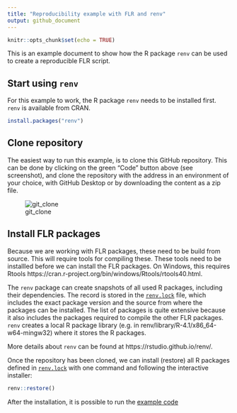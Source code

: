 ```yaml
---
title: "Reproducibility example with FLR and renv"
output: github_document
---
```


```r
knitr::opts_chunk$set(echo = TRUE)
```

This is an example document to show how the R package `renv` can be used to create a reproducible FLR script.

## Start using `renv`

For this example to work, the R package `renv` needs to be installed first. `renv` is available from CRAN.

```r
install.packages("renv")
```

## Clone repository

The easiest way to run this example, is to clone this GitHub repository. This can be done by clicking on the green "Code" button above (see screenshot), and clone the repository with the address in an environment of your choice, with GitHub Desktop or by downloading the content as a zip file.

![git_clone](readme_files/git_clone.png)

## Install FLR packages

Because we are working with FLR packages, these need to be build from source. This will require tools for compiling these. These tools need to be installled before we can install the FLR packages. On Windows, this requires Rtools https://cran.r-project.org/bin/windows/Rtools/rtools40.html.

The `renv` package can create snapshots of all used R packages, including their dependencies. The record is stored in the [`renv.lock`](https://github.com/shfischer/FLR_renv_example/blob/main/renv.lock) file, which includes the exact package version and the source from where the packages can be installed. The list of packages is quite extensive because it also includes the packages required to compile the other FLR packages. `renv` creates a local R package library (e.g. in renv/library/R-4.1/x86_64-w64-mingw32) where it stores the R packages.

More details about `renv` can be found at https://rstudio.github.io/renv/.

Once the repository has been cloned, we can install (restore) all R packages defined in [`renv.lock`](https://github.com/shfischer/FLR_renv_example/blob/main/renv.lock) with one command and following the interactive installer:

```r
renv::restore()
```

After the installation, it is possible to run the [example code](https://github.com/shfischer/FLR_renv_example/blob/main/script_example.Rmd)

